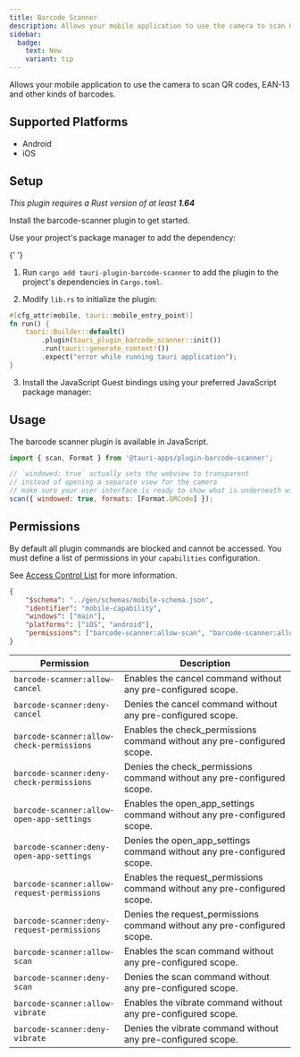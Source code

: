 ```yaml
---
title: Barcode Scanner
description: Allows your mobile application to use the camera to scan QR codes, EAN-13 and other types of barcodes.
sidebar:
  badge:
    text: New
    variant: tip
---
```



<PluginLinks plugin="barcode-scanner" />

Allows your mobile application to use the camera to scan QR codes, EAN-13 and other kinds of barcodes.

## Supported Platforms

- Android
- iOS

## Setup

_This plugin requires a Rust version of at least **1.64**_

Install the barcode-scanner plugin to get started.

<Tabs>
  <TabItem label="Automatic">

Use your project's package manager to add the dependency:

{' '}

<CommandTabs
	npm="npm run tauri add barcode-scanner"
	yarn="yarn run tauri add barcode-scanner"
	pnpm="pnpm tauri add barcode-scanner"
	cargo="cargo tauri add barcode-scanner"
/>

  </TabItem>
  <TabItem label="Manual">

1. Run `cargo add tauri-plugin-barcode-scanner` to add the plugin to the project's dependencies in `Cargo.toml`.

2. Modify `lib.rs` to initialize the plugin:

```rust title="lib.rs" ins={4}
#[cfg_attr(mobile, tauri::mobile_entry_point)]
fn run() {
    tauri::Builder::default()
        .plugin(tauri_plugin_barcode_scanner::init())
        .run(tauri::generate_context!())
        .expect("error while running tauri application");
}
```

3. Install the JavaScript Guest bindings using your preferred JavaScript package manager:

  <CommandTabs
      npm="npm install @tauri-apps/plugin-barcode-scanner"
      yarn="yarn add @tauri-apps/plugin-barcode-scanner"
      pnpm="pnpm add @tauri-apps/plugin-barcode-scanner"
  />
  </TabItem>
</Tabs>

## Usage

The barcode scanner plugin is available in JavaScript.

```js
import { scan, Format } from '@tauri-apps/plugin-barcode-scanner';

// `windowed: true` actually sets the webview to transparent
// instead of opening a separate view for the camera
// make sure your user interface is ready to show what is underneath with a transparent element
scan({ windowed: true, formats: [Format.QRCode] });
```

## Permissions

By default all plugin commands are blocked and cannot be accessed.
You must define a list of permissions in your `capabilities` configuration.

See [Access Control List](/references/v2/acl) for more information.

```json title="src-tauri/capabilities/mobile.json"
{
	"$schema": "../gen/schemas/mobile-schema.json",
	"identifier": "mobile-capability",
	"windows": ["main"],
	"platforms": ["iOS", "android"],
	"permissions": ["barcode-scanner:allow-scan", "barcode-scanner:allow-cancel"]
}
```

| Permission                                  | Description                                                               |
| ------------------------------------------- | ------------------------------------------------------------------------- |
| `barcode-scanner:allow-cancel`              | Enables the cancel command without any pre-configured scope.              |
| `barcode-scanner:deny-cancel`               | Denies the cancel command without any pre-configured scope.               |
| `barcode-scanner:allow-check-permissions`   | Enables the check_permissions command without any pre-configured scope.   |
| `barcode-scanner:deny-check-permissions`    | Denies the check_permissions command without any pre-configured scope.    |
| `barcode-scanner:allow-open-app-settings`   | Enables the open_app_settings command without any pre-configured scope.   |
| `barcode-scanner:deny-open-app-settings`    | Denies the open_app_settings command without any pre-configured scope.    |
| `barcode-scanner:allow-request-permissions` | Enables the request_permissions command without any pre-configured scope. |
| `barcode-scanner:deny-request-permissions`  | Denies the request_permissions command without any pre-configured scope.  |
| `barcode-scanner:allow-scan`                | Enables the scan command without any pre-configured scope.                |
| `barcode-scanner:deny-scan`                 | Denies the scan command without any pre-configured scope.                 |
| `barcode-scanner:allow-vibrate`             | Enables the vibrate command without any pre-configured scope.             |
| `barcode-scanner:deny-vibrate`              | Denies the vibrate command without any pre-configured scope.              |
